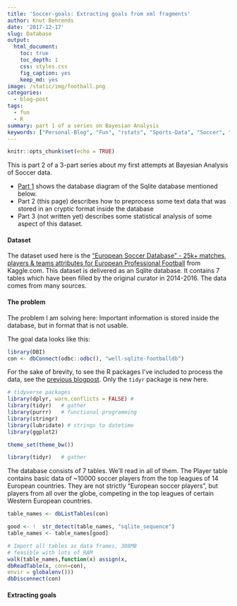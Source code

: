 ```yaml
---
title: 'Soccer-goals: Extracting goals from xml fragments'
author: Knut Behrends
date: '2017-12-17'
slug: Database
output: 
  html_document:
    toc: true
    toc_depth: 1
    css: styles.css
    fig_caption: yes
    keep_md: yes
image: /static/img/football.png
categories:
  - blog-post
tags:
  - fun
  - R
summary: part 1 of a series on Bayesian Analysis
keywords: ["Personal-Blog", "Fun", "rstats", "Sports-Data", "Soccer", "xml"]      
---
```


```r
knitr::opts_chunk$set(echo = TRUE)
```



This is part 2 of a 3-part series about my first attempts at Bayesian Analysis of Soccer data. 

- [Part 1](/post/2017/12/soccerdb-schema-diagrams/) shows the database diagram of the Sqlite database mentioned below.
- Part 2 (this page) describes how to preprocess some text data that was stored in an cryptic format inside the database
- Part 3 (not written yet) describes some statistical analysis of some aspect of this dataset.

#### Dataset 


The dataset used here is the ["European Soccer Database" - 25k+ matches, players & teams attributes for European Professional Football](https://www.kaggle.com/hugomathien/soccer/) from Kaggle.com. This dataset is delivered as an Sqlite database. It contains 7 tables which have been filled by the original curator in 2014-2016.
The data comes from many sources.

#### The problem 

The problem I am solving here: Important information is stored inside the database, but in format that is not usable.

The goal data looks like this:


```r

library(DBI)
con <- dbConnect(odbc::odbc(), "well-sqlite-footballdb")

```
For the sake of brevity, to see the R packages I've included to process the data, see the [previous blogpost](/post/2017/11/european-soccer-players-and-their-bmi/). Only the `tidyr` package is new here.

```r
# tidyverse packages
library(dplyr, warn.conflicts = FALSE) #
library(tidyr)   # gather
library(purrr)   # functional programming
library(stringr)
library(lubridate) # strings to datetime
library(ggplot2)

theme_set(theme_bw())

```

```r
library(tidyr)   # gather
```

The database consists of 7 tables. We'll read in all of them. The Player table contains basic data of ~10000 soccer players from the top leagues of 14 European countries. They are not strictly "European soccer players", but players from all over the globe, competing in the top leagues of certain Western European countries.

```r
table_names <- dbListTables(con)

good <- !  str_detect(table_names, "sqlite_sequence")
table_names <- table_names[good]

# Import all tables as data frames, 308MB
# feasible with lots of RAM
walk(table_names,function(x) assign(x,
dbReadTable(x, conn=con),
envir = globalenv()))
dbDisconnect(con)
```


#### Extracting goals

